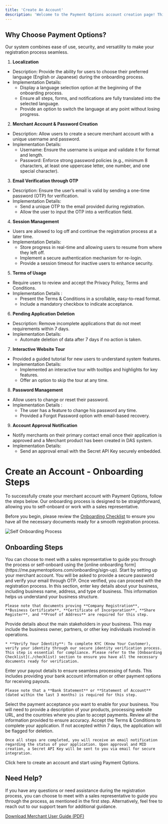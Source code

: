 ```yaml
---
title: 'Create An Account'
description: 'Welcome to the Payment Options account creation page! This platform is designed to provide merchants with an intuitive and secure process for setting up their accounts. Whether you're a small business owner or a large-scale enterprise the account creation process ensures a smooth and hassle-free onboarding experience tailored to your needs.'
---
```


## **Why Choose Payment Options?**

Our system combines ease of use, security, and versatility to make your registration process seamless.

1. **Localization**
- Description: Provide the ability for users to choose their preferred language (English or Japanese) during the onboarding process. 
- Implementation Details: 
  - Display a language selection option at the beginning of the onboarding process. 
  - Ensure all steps, forms, and notifications are fully translated into the selected language. 
  - Provide an option to switch the language at any point without losing progress. 

2. **Merchant Account & Password Creation**
- Description: Allow users to create a secure merchant account with a unique username and password. 
- Implementation Details: 
  - Username: Ensure the username is unique and validate it for format and length. 
  - Password: Enforce strong password policies (e.g., minimum 8 characters, at least one uppercase letter, one number, and one special character). 

3. **Email Verification through OTP**
- Description: Ensure the user’s email is valid by sending a one-time password (OTP) for verification. 
- Implementation Details: 
  - Send a unique OTP to the email provided during registration. 
  - Allow the user to input the OTP into a verification field. 

4. **Session Management**
- Users are allowed to log off and continue the registration process at a later time. 
- Implementation Details: 
  - Store progress in real-time and allowing users to resume from where they left off. 
  - Implement a secure authentication mechanism for re-login. 
  - Provide a session timeout for inactive users to enhance security. 
 
5. **Terms of Usage**  
- Require users to review and accept the Privacy Policy, Terms and Conditions. 
- Implementation Details : 
  - Present the Terms & Conditions in a scrollable, easy-to-read format. 
  - Include a mandatory checkbox to indicate acceptance. 
 
6. **Pending Application Deletion**
- Description: Remove incomplete applications that do not meet requirements within 7 days. 
- Implementation Details: 
   - Automate deletion of data after 7 days if no action is taken. 
 
7. **Interactive Website Tour**
- Provided a guided tutorial for new users to understand system features. 
- Implementation Details: 
  - Implemented an interactive tour with tooltips and highlights for key features. 
  - Offer an option to skip the tour at any time. 
 
8. **Password Management**
  - Allow users to change or reset their password. 
  - Implementation Details : 
    - The user has a feature to change his password any time. 
    - Provided a Forgot Password option with email-based recovery. 
 
9. **Account Approval Notification** 
- Notify merchants on their primary contact email once their application is approved and a Merchant product has been created in DAS system. 
- Implementation Details: 
  - Send an approval email with the Secret API Key securely embedded.

# **Create an Account - Onboarding Steps**

To successfully create your merchant account with Payment Options, follow the steps below. Our onboarding process is designed to be straightforward, allowing you to self-onboard or work with a sales representative.

Before you begin, please review the [Onboarding Checklist](./checklist) to ensure you have all the necessary documents ready for a smooth registration process.

![Self Onboarding Process](/images/flows-createMAccount.svg)

## **Onboarding Steps**

<Steps>
  <Step title="Merchant Meeting with Sales Representative or Self-Onboarding">
    You can choose to meet with a sales representative to guide you through the process or self-onboard using the [online onboarding form](https://me.paymentoptions.com/onboarding/sign-up).
  </Step>

  <Step title="Create Your Merchant Account">
    Start by setting up your merchant account. You will be asked to provide a secure password and verify your email through OTP. Once verified, you can proceed with the registration process.
  </Step>

  <Step title="About Your Business">
    In this section, enter key details about your business, including business name, address, and type of business. This information helps us understand your business structure.

    Please note that documents proving **Company Registration**, **Business Certificate**, **Certificate of Incorporation**, **Share Register**, and **Proof of Address** are required for this step.
  </Step>

  <Step title="About Your Stakeholders">
    Provide details about the main stakeholders in your business. This may include the business owner, partners, or other key individuals involved in operations.

    * **Verify Your Identity**: To complete KYC (Know Your Customer), verify your identity through our secure identity verification process. This step is essential for compliance. Please refer to the [Onboarding Checklist](./checklist) section to ensure you have all the necessary documents ready for verification.
  </Step>

  <Step title="Payout Details">
    Enter your payout details to ensure seamless processing of funds. This includes providing your bank account information or other payment options for receiving payouts.

    Please note that a **Bank Statement** or **Statement of Account** (dated within the last 3 months) is required for this step.
  </Step>

  <Step title="Payment Methods">
    Select the payment acceptance you want to enable for your business. You will need to provide a description of your products, processing website URL, and the countries where you plan to accept payments.
  </Step>

  <Step title="Final Step">
    Review all the information provided to ensure accuracy. Accept the Terms & Conditions to complete your application. If not accepted within 7 days, the application will be flagged for deletion.

    Once all steps are completed, you will receive an email notification regarding the status of your application. Upon approval and MID creation, a Secret API Key will be sent to you via email for secure integration.
  </Step>
</Steps>

<Card title="Create an Account" icon="rocket" href="https://me.paymentoptions.com/onboarding/choose-account">
  Click here to create an account and start using Payment Options.
</Card>

## **Need Help?**

If you have any questions or need assistance during the registration process, you can choose to meet with a sales representative to guide you through the process, as mentioned in the first step. Alternatively, feel free to reach out to our support team for additional guidance.

[Download Merchant User Guide (PDF)](https://drive.google.com/file/d/1FmQVOM1YfX1trzHPHmdpWUM43DOaEtow/view?usp=drive_link)
